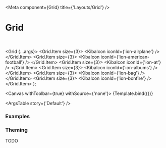 

<Meta
  component={Grid}
  title={'Layouts/Grid'}
/>

# Grid

<br/>

  <Grid {...args}>
    <Grid.Item size={3}>
      <KibaIcon iconId={'ion-airplane'} />
    </Grid.Item>
    <Grid.Item size={3}>
      <KibaIcon iconId={'ion-american-football'} />
    </Grid.Item>
    <Grid.Item size={3}>
      <KibaIcon iconId={'ion-at'} />
    </Grid.Item>
    <Grid.Item size={3}>
      <KibaIcon iconId={'ion-albums'} />
    </Grid.Item>
    <Grid.Item size={3}>
      <KibaIcon iconId={'ion-bag'} />
    </Grid.Item>
    <Grid.Item size={3}>
      <KibaIcon iconId={'ion-bonfire'} />
    </Grid.Item>
  </Grid>
);

<Canvas withToolbar={true} withSource={'none'}>
  <Story name='Default' args={{}}>
    {Template.bind({})}
  </Story>
</Canvas>

<ArgsTable story={'Default'} />

### Examples

<Canvas>
  <Story name='All Different Sizes'>
    <Grid>
      <Grid.Item size={1}>
        <KibaIcon iconId={'ion-airplane'} />
      </Grid.Item>
      <Grid.Item size={2}>
        <KibaIcon iconId={'ion-american-football'} />
      </Grid.Item>
      <Grid.Item size={3}>
        <KibaIcon iconId={'ion-at'} />
      </Grid.Item>
      <Grid.Item size={4}>
        <KibaIcon iconId={'ion-albums'} />
      </Grid.Item>
      <Grid.Item size={5}>
        <KibaIcon iconId={'ion-bag'} />
      </Grid.Item>
      <Grid.Item size={6}>
        <KibaIcon iconId={'ion-bonfire'} />
      </Grid.Item>
    </Grid>
  </Story>
</Canvas>

<Canvas>
  <Story name='Gutter applied'>
    <Grid shouldAddGutters={true}>
      <Grid.Item size={1}>
        <KibaIcon iconId={'ion-airplane'} />
      </Grid.Item>
      <Grid.Item size={1}>
        <KibaIcon iconId={'ion-american-football'} />
      </Grid.Item>
      <Grid.Item size={1}>
        <KibaIcon iconId={'ion-at'} />
      </Grid.Item>
      <Grid.Item size={1}>
        <KibaIcon iconId={'ion-albums'} />
      </Grid.Item>
      <Grid.Item size={1}>
        <KibaIcon iconId={'ion-bag'} />
      </Grid.Item>
      <Grid.Item size={1}>
        <KibaIcon iconId={'ion-bonfire'} />
      </Grid.Item>
    </Grid>
  </Story>
</Canvas>

### Theming

TODO
